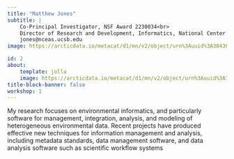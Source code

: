 ```yaml
---
title: "Matthew Jones"
subtitle: | 
    Co-Principal Investigator, NSF Award 2230034<br>
    Director of Research and Development, Informatics, National Center for Ecological Analysis & Synthesis, University of California, Santa Barbara<br>
    jones@nceas.ucsb.edu
image: https://arcticdata.io/metacat/d1/mn/v2/object/urn%3Auuid%3A38436d3b-ded8-4271-b7eb-f292f8094dad

id: 2
about:
    template: jolla
    image: https://arcticdata.io/metacat/d1/mn/v2/object/urn%3Auuid%3A38436d3b-ded8-4271-b7eb-f292f8094dad
title-block-banner: false
workshop: 1
---
```


My research focuses on environmental informatics, and particularly software for management, integration, analysis, and modeling of heterogeneous environmental data. Recent projects have produced effective new techniques for information management and analysis, including metadata standards, data management software, and data analysis software such as scientific workflow systems